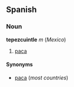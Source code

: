 ==Spanish==
===Noun===
'''tepezcuintle''' ''m'' (''Mexico'')

# [[paca]]

====Synonyms====
*[[paca]] (''most countries'')